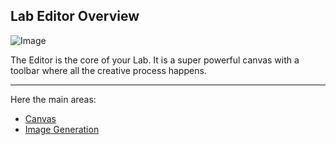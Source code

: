 ## Lab Editor Overview

![Image](/intro-header.png)

The Editor is the core of your Lab. It is a super powerful canvas with a toolbar where all the creative process happens.

---

Here the main areas:
- [Canvas](lab_editor/canvas)
- [Image Generation](image-generation)

